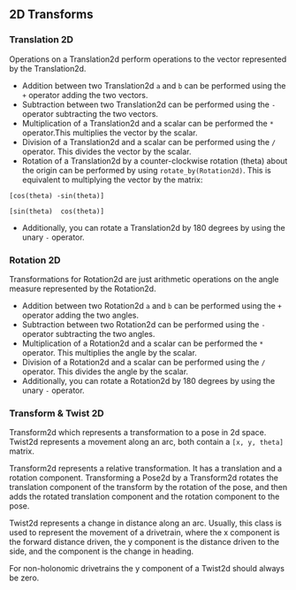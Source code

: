 ## 2D Transforms

### Translation 2D

Operations on a Translation2d perform operations to the vector represented by the Translation2d.

- Addition between two Translation2d `a` and `b` can be performed using the `+` operator adding the two vectors.
- Subtraction between two Translation2d can be performed using the `-` operator subtracting the two vectors.
- Multiplication of a Translation2d and a scalar can be performed the `*` operator.This multiplies the vector by the
  scalar.
- Division of a Translation2d and a scalar can be performed using the `/` operator. This divides the vector by the
  scalar.
- Rotation of a Translation2d by a counter-clockwise rotation (theta) about the origin can be performed by using
  `rotate_by(Rotation2d)`. This is equivalent to multiplying the vector by the matrix:

```
[cos(theta) -sin(theta)]

[sin(theta)  cos(theta)]
```

- Additionally, you can rotate a Translation2d by 180 degrees by using the unary `-` operator.

### Rotation 2D

Transformations for Rotation2d are just arithmetic operations on the angle measure represented by the Rotation2d.

- Addition between two Rotation2d `a` and `b` can be performed using the `+` operator adding the two angles.
- Subtraction between two Rotation2d can be performed using the `-` operator subtracting the two angles.
- Multiplication of a Rotation2d and a scalar can be performed the `*` operator. This multiplies the angle by the
  scalar.
- Division of a Rotation2d and a scalar can be performed using the `/` operator. This divides the angle by the
  scalar.
- Additionally, you can rotate a Rotation2d by 180 degrees by using the unary `-` operator.

### Transform & Twist 2D

Transform2d which represents a transformation to a pose in 2d space. Twist2d represents a movement along an arc, both
contain a `[x, y, theta]` matrix.

Transform2d represents a relative transformation. It has a translation and a rotation component. Transforming a Pose2d
by a Transform2d rotates the translation component of the transform by the rotation of the pose, and then adds the
rotated translation component and the rotation component to the pose.

Twist2d represents a change in distance along an arc. Usually, this class is used to represent the movement of a
drivetrain, where the x component is the forward distance driven, the y component is the distance driven to the side,
and the component is the change in heading.


<Callout>
  <p>
    For non-holonomic drivetrains the y component of a Twist2d should always be
    zero.
  </p>
</Callout>
